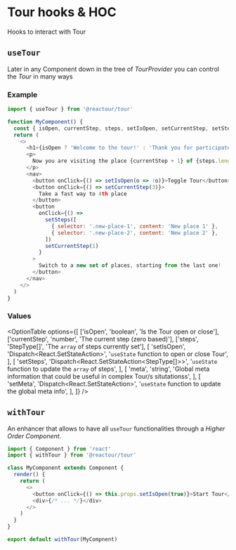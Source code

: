 
# Tour hooks & HOC

Hooks to interact with Tour

## `useTour`

Later in any Component down in the tree of _TourProvider_ you can control the _Tour_ in many ways

### Example

```js
import { useTour } from '@reactour/tour'

function MyComponent() {
  const { isOpen, currentStep, steps, setIsOpen, setCurrentStep, setSteps } = useTour()
  return (
    <>
      <h1>{isOpen ? 'Welcome to the tour!' : 'Thank you for participate!'}</h1>
      <p>
        Now you are visiting the place {currentStep + 1} of {steps.length}
      </p>
      <nav>
        <button onClick={() => setIsOpen(o => !o)}>Toggle Tour</button>
        <button onClick={() => setCurrentStep(3)}>
          Take a fast way to 4th place
        </button>
        <button
          onClick={() =>
            setSteps([
              { selector: '.new-place-1', content: 'New place 1' },
              { selector: '.new-place-2', content: 'New place 2' },
            ])
            setCurrentStep(1)
          }
        >
          Switch to a new set of places, starting from the last one!
        </button>
      </nav>
    </>
  )
}
```

### Values

<OptionTable
  options={[
    ['isOpen', 'boolean', 'Is the Tour open or close'],
    ['currentStep', 'number', 'The current step (zero based)'],
    ['steps', 'StepType[]', 'The `array` of steps currently set'],
    [
      'setIsOpen',
      'Dispatch<React.SetStateAction<boolean>>',
      '`useState` function to open or close Tour',
    ],
    [
      'setSteps',
      'Dispatch<React.SetStateAction<StepType[]>>',
      '`useState` function to update the `array` of steps',
    ],
    [
      'meta',
      'string',
      'Global meta information that could be useful in complex Tour/s situtationss',
    ],
    [
      'setMeta',
      'Dispatch<React.SetStateAction<string>>',
      '`useState` function to update the global meta info',
    ],
  ]}
/>

## `withTour`

An enhancer that allows to have all `useTour` functionalities through a _Higher Order Component_.

```js
import { Component } from 'react'
import { withTour } from '@reactour/tour'

class MyComponent extends Component {
  render() {
    return (
      <>
        <button onClick={() => this.props.setIsOpen(true)}>Start Tour</button>
        <div>{/* ... */}</div>
      </>
    )
  }
}

export default withTour(MyCompnent)
```
